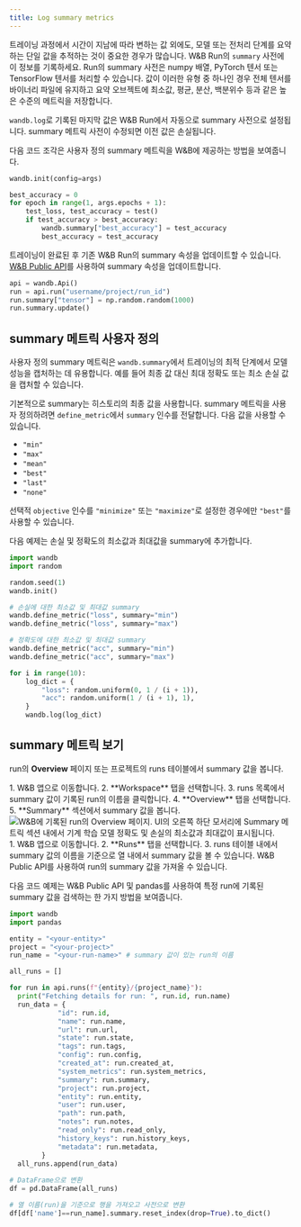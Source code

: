 ```yaml
---
title: Log summary metrics
---
```


트레이닝 과정에서 시간이 지남에 따라 변하는 값 외에도, 모델 또는 전처리 단계를 요약하는 단일 값을 추적하는 것이 중요한 경우가 많습니다. W&B Run의 `summary` 사전에 이 정보를 기록하세요. Run의 summary 사전은 numpy 배열, PyTorch 텐서 또는 TensorFlow 텐서를 처리할 수 있습니다. 값이 이러한 유형 중 하나인 경우 전체 텐서를 바이너리 파일에 유지하고 요약 오브젝트에 최소값, 평균, 분산, 백분위수 등과 같은 높은 수준의 메트릭을 저장합니다.

`wandb.log`로 기록된 마지막 값은 W&B Run에서 자동으로 summary 사전으로 설정됩니다. summary 메트릭 사전이 수정되면 이전 값은 손실됩니다.

다음 코드 조각은 사용자 정의 summary 메트릭을 W&B에 제공하는 방법을 보여줍니다.
```python
wandb.init(config=args)

best_accuracy = 0
for epoch in range(1, args.epochs + 1):
    test_loss, test_accuracy = test()
    if test_accuracy > best_accuracy:
        wandb.summary["best_accuracy"] = test_accuracy
        best_accuracy = test_accuracy
```

트레이닝이 완료된 후 기존 W&B Run의 summary 속성을 업데이트할 수 있습니다. [W&B Public API](/ko/models/ref/python/public-api/)를 사용하여 summary 속성을 업데이트합니다.

```python
api = wandb.Api()
run = api.run("username/project/run_id")
run.summary["tensor"] = np.random.random(1000)
run.summary.update()
```

## summary 메트릭 사용자 정의

사용자 정의 summary 메트릭은 `wandb.summary`에서 트레이닝의 최적 단계에서 모델 성능을 캡처하는 데 유용합니다. 예를 들어 최종 값 대신 최대 정확도 또는 최소 손실 값을 캡처할 수 있습니다.

기본적으로 summary는 히스토리의 최종 값을 사용합니다. summary 메트릭을 사용자 정의하려면 `define_metric`에서 `summary` 인수를 전달합니다. 다음 값을 사용할 수 있습니다.

* `"min"`
* `"max"`
* `"mean"`
* `"best"`
* `"last"`
* `"none"`

선택적 `objective` 인수를 `"minimize"` 또는 `"maximize"`로 설정한 경우에만 `"best"`를 사용할 수 있습니다.

다음 예제는 손실 및 정확도의 최소값과 최대값을 summary에 추가합니다.

```python
import wandb
import random

random.seed(1)
wandb.init()

# 손실에 대한 최소값 및 최대값 summary
wandb.define_metric("loss", summary="min")
wandb.define_metric("loss", summary="max")

# 정확도에 대한 최소값 및 최대값 summary
wandb.define_metric("acc", summary="min")
wandb.define_metric("acc", summary="max")

for i in range(10):
    log_dict = {
        "loss": random.uniform(0, 1 / (i + 1)),
        "acc": random.uniform(1 / (i + 1), 1),
    }
    wandb.log(log_dict)
```

## summary 메트릭 보기

run의 **Overview** 페이지 또는 프로젝트의 runs 테이블에서 summary 값을 봅니다.

<Tabs>
<Tab title="Run Overview">
1. W&B 앱으로 이동합니다.
2. **Workspace** 탭을 선택합니다.
3. runs 목록에서 summary 값이 기록된 run의 이름을 클릭합니다.
4. **Overview** 탭을 선택합니다.
5. **Summary** 섹션에서 summary 값을 봅니다.

<Frame>
    <img src="/images/track/customize_summary.png" alt="W&B에 기록된 run의 Overview 페이지. UI의 오른쪽 하단 모서리에 Summary 메트릭 섹션 내에서 기계 학습 모델 정확도 및 손실의 최소값과 최대값이 표시됩니다."  />
</Frame>
</Tab>
<Tab title="Run Table">
1. W&B 앱으로 이동합니다.
2. **Runs** 탭을 선택합니다.
3. runs 테이블 내에서 summary 값의 이름을 기준으로 열 내에서 summary 값을 볼 수 있습니다.
</Tab>
<Tab title="W&B Public API">
W&B Public API를 사용하여 run의 summary 값을 가져올 수 있습니다.

다음 코드 예제는 W&B Public API 및 pandas를 사용하여 특정 run에 기록된 summary 값을 검색하는 한 가지 방법을 보여줍니다.

```python
import wandb
import pandas

entity = "<your-entity>"
project = "<your-project>"
run_name = "<your-run-name>" # summary 값이 있는 run의 이름

all_runs = []

for run in api.runs(f"{entity}/{project_name}"):
  print("Fetching details for run: ", run.id, run.name)
  run_data = {
            "id": run.id,
            "name": run.name,
            "url": run.url,
            "state": run.state,
            "tags": run.tags,
            "config": run.config,
            "created_at": run.created_at,
            "system_metrics": run.system_metrics,
            "summary": run.summary,
            "project": run.project,
            "entity": run.entity,
            "user": run.user,
            "path": run.path,
            "notes": run.notes,
            "read_only": run.read_only,
            "history_keys": run.history_keys,
            "metadata": run.metadata,
        }
  all_runs.append(run_data)
  
# DataFrame으로 변환
df = pd.DataFrame(all_runs)

# 열 이름(run)을 기준으로 행을 가져오고 사전으로 변환
df[df['name']==run_name].summary.reset_index(drop=True).to_dict()
```
</Tab>
</Tabs>
